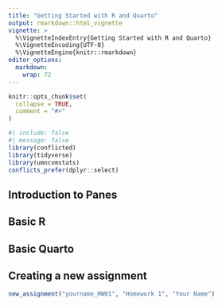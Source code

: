 ```yaml
---
title: "Getting Started with R and Quarto"
output: rmarkdown::html_vignette
vignette: >
  %\VignetteIndexEntry{Getting Started with R and Quarto}
  %\VignetteEncoding{UTF-8}
  %\VignetteEngine{knitr::rmarkdown}
editor_options: 
  markdown: 
    wrap: 72
---
```


```r
knitr::opts_chunk$set(
  collapse = TRUE,
  comment = "#>"
)
```

```r
#| include: false
#| message: false
library(conflicted)
library(tidyverse)
library(umncvmstats)
conflicts_prefer(dplyr::select)
```

## Introduction to Panes

## Basic R

## Basic Quarto

## Creating a new assignment

```r
new_assignment("yourname_HW01", "Homework 1", "Your Name")
```
